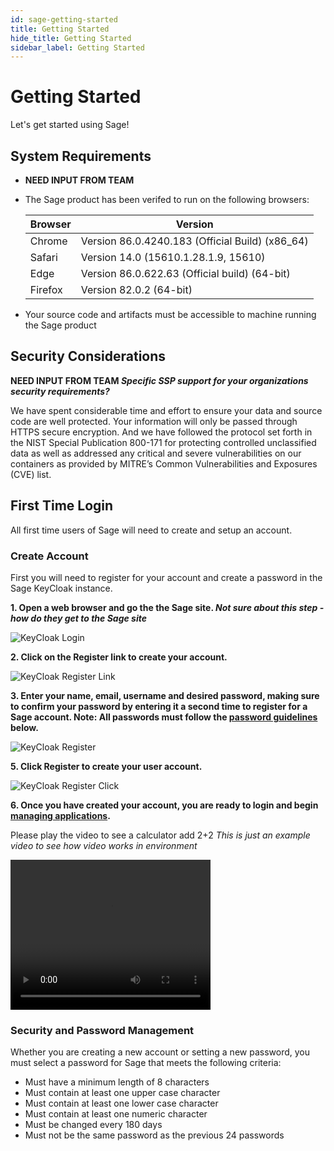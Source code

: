 ```yaml
---
id: sage-getting-started
title: Getting Started
hide_title: Getting Started
sidebar_label: Getting Started
---
```


# Getting Started

Let's get started using Sage!

## System Requirements

- **NEED INPUT FROM TEAM**
- The Sage product has been verifed to run on the following browsers:

  | Browser | Version                                         |
  | ------- | ----------------------------------------------- |
  | Chrome  | Version 86.0.4240.183 (Official Build) (x86_64) |
  | Safari  | Version 14.0 (15610.1.28.1.9, 15610)            |
  | Edge    | Version 86.0.622.63 (Official build) (64-bit)   |
  | Firefox | Version 82.0.2 (64-bit)                         |

- Your source code and artifacts must be accessible to machine running the Sage product

## Security Considerations

**NEED INPUT FROM TEAM _Specific SSP support for your organizations security requirements?_**

We have spent considerable time and effort to ensure your data and source code are well protected. Your information will only be passed through HTTPS secure encryption. And we have followed the protocol set forth in the NIST Special Publication 800-171 for protecting controlled unclassified data as well as addressed any critical and severe vulnerabilities on our containers as provided by MITRE’s Common Vulnerabilities and Exposures (CVE) list.

## First Time Login

All first time users of Sage will need to create and setup an account.

### Create Account

First you will need to register for your account and create a password in the Sage KeyCloak instance.

**1. Open a web browser and go the the Sage site. _Not sure about this step - how do they get to the Sage site_**

![KeyCloak Login](/img/KeyCloakLogin.png)

**2. Click on the Register link to create your account.**

![KeyCloak Register Link](/img/KeyCloakRegisterLink.png)

**3. Enter your name, email, username and desired password, making sure to confirm your password by entering it a second time to register for a Sage account. Note: All passwords must follow the [password guidelines](#security-and-password-management) below.**

![KeyCloak Register](/img/KeyCloakRegister.png)

**5. Click Register to create your user account.**

![KeyCloak Register Click](/img/KeyCloakRegisterClick.png)

**6. Once you have created your account, you are ready to login and begin [managing applications](sage-managing-apps.mdx).**

Please play the video to see a calculator add 2+2 _This is just an example video to see how video works in environment_

<video width="320" height="240" controls>
  <source
    src={require("../static/img/calculator.mp4").default}
    type="video/mp4"
  ></source>
</video>

### Security and Password Management

Whether you are creating a new account or setting a new password, you must select a password for Sage that meets the following criteria:

- Must have a minimum length of 8 characters
- Must contain at least one upper case character
- Must contain at least one lower case character
- Must contain at least one numeric character
- Must be changed every 180 days
- Must not be the same password as the previous 24 passwords
